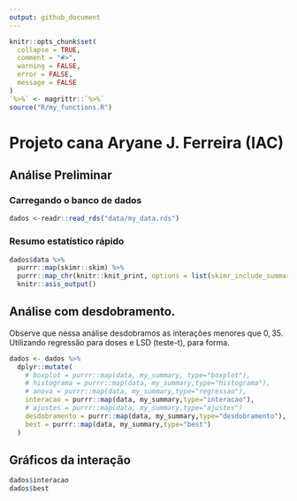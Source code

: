 ```yaml
---
output: github_document
---
```


<!-- README.md is generated from README.Rmd. Please edit that file -->

```r
knitr::opts_chunk$set(
  collapse = TRUE,
  comment = "#>",
  warning = FALSE,
  error = FALSE,
  message = FALSE
)
`%>%` <- magrittr::`%>%`
source("R/my_functions.R")
```

# Projeto cana Aryane J. Ferreira (IAC)

## Análise Preliminar

### Carregando o banco de dados
```r
dados <-readr::read_rds("data/my_data.rds")
```

### Resumo estatístico rápido
```r
dados$data %>% 
  purrr::map(skimr::skim) %>%
  purrr::map_chr(knitr::knit_print, options = list(skimr_include_summary = FALSE)) %>%
  knitr::asis_output()
```

## Análise com desdobramento.

Observe que nessa análise desdobramos as  interações menores que $0,35$. Utilizando regressão para doses e LSD (teste-t), para forma.

```r
dados <- dados %>% 
  dplyr::mutate(
    # boxplot = purrr::map(data, my_summary, type="boxplot"),
    # histograma = purrr::map(data, my_summary,type="histograma"),
    # anova = purrr::map(data, my_summary,type="regressao"),
    interacao = purrr::map(data, my_summary,type="interacao"),
    # ajustes = purrr::map(data, my_summary,type="ajustes")
    desdobramento = purrr::map(data, my_summary,type="desdobramento"),
    best = purrr::map(data, my_summary,type="best")
  )
```

## Gráficos da interação

```r
dados$interacao
dados$best
```




